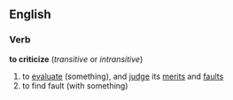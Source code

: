 ==English==
===Verb===
'''to criticize'''  (''transitive'' or ''intransitive'')
# to [[evaluate]] (something), and [[judge]] its [[merit]]s and [[fault]]s
# to find fault (with something)